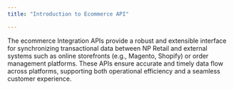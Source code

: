```yaml
---
title: "Introduction to Ecommerce API"

---
```


The ecommerce Integration APIs provide a robust and extensible interface for synchronizing transactional data between NP Retail and external systems such as online storefronts (e.g., Magento, Shopify) or order management platforms. These APIs ensure accurate and timely data flow across platforms, supporting both operational efficiency and a seamless customer experience.

